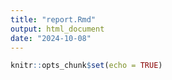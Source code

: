 ```yaml
---
title: "report.Rmd"
output: html_document
date: "2024-10-08"
---
```


```r
knitr::opts_chunk$set(echo = TRUE)
```
